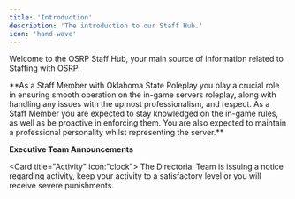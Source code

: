 ```yaml
---
title: 'Introduction'
description: 'The introduction to our Staff Hub.'
icon: 'hand-wave'
---
```


Welcome to the OSRP Staff Hub, your main source of information related to Staffing with OSRP.
<Frame type="glass">
**As a Staff Member with Oklahoma State Roleplay you play a crucial role in ensuring smooth operation on the in-game servers roleplay, along with handling any issues with the upmost professionalism, and respect. As a Staff Member you are expected to stay knowledged on the in-game rules, as well as be proactive in enforcing them. You are also expected to maintain a professional personality whilst representing the server.**
</Frame>

<Info>**Executive Team Announcements**</Info>

<Card title="Activity" icon:"clock">
The Directorial Team is issuing a notice regarding activity, keep your activity to a satisfactory level or you will receive severe punishments.
</Card>

